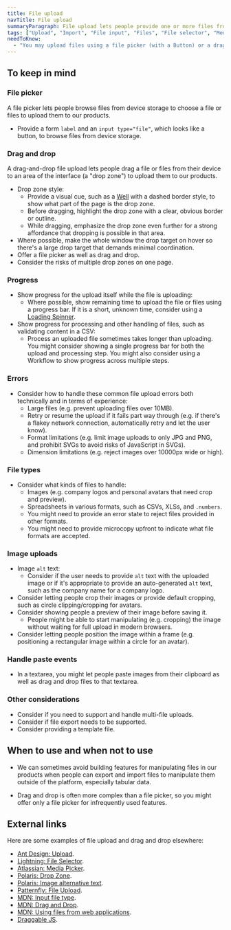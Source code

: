 ```yaml
---
title: File upload
navTitle: File upload
summaryParagraph: File upload lets people provide one or more files from their device's storage.
tags: ["Upload", "Import", "File input", "Files", "File selector", "Media picker", "Drag and Drop", "Drop target", "Drop zone"]
needToKnow:
  - "You may upload files using a file picker (with a Button) or a drag and drop interface (with a Well)."
---
```



## To keep in mind

### File picker

A file picker lets people browse files from device storage to choose a file or files to upload them to our products.

- Provide a form `label` and an `input type="file"`, which looks like a button, to browse files from device storage.

### Drag and drop

A drag-and-drop file upload lets people drag a file or files from their device to an area of the interface (a "drop zone") to upload them to our products.

- Drop zone style:
    - Provide a visual cue, such as a [Well](/components/well) with a dashed border style, to show what part of the page is the drop zone.
    - Before dragging, highlight the drop zone with a clear, obvious border or outline.
    - While dragging, emphasize the drop zone even further for a strong affordance that dropping is possible in that area.
- Where possible, make the whole window the drop target on hover so there's a large drop target that demands minimal coordination.
- Offer a file picker as well as drag and drop.
- Consider the risks of multiple drop zones on one page.

### Progress

- Show progress for the upload itself while the file is uploading:
    - Where possible, show remaining time to upload the file or files using a progress bar. If it is a short, unknown time, consider using a [Loading Spinner](/components-loading-spinner).
- Show progress for processing and other handling of files, such as validating content in a CSV:
    - Process an uploaded file sometimes takes longer than uploading. You might consider showing a single progress bar for both the upload and processing step. You might also consider using a Workflow to show progress across multiple steps.

### Errors

- Consider how to handle these common file upload errors both technically and in terms of experience:
    - Large files (e.g. prevent uploading files over 10MB).
    - Retry or resume the upload if it fails part way through (e.g. if there's a flakey network connection, automatically retry and let the user know).
    - Format limitations (e.g. limit image uploads to only JPG and PNG, and prohibit SVGs to avoid risks of JavaScript in SVGs).
    - Dimension limitations (e.g. reject images over 10000px wide or high).

### File types

- Consider what kinds of files to handle:
    - Images (e.g. company logos and personal avatars that need crop and preview).
    - Spreadsheets in various formats, such as CSVs, XLSs, and `.numbers`.
    - You might need to provide an error state to reject files provided in other formats.
    - You might need to provide microcopy upfront to indicate what file formats are accepted.

### Image uploads

- Image `alt` text:
    - Consider if the user needs to provide `alt` text with the uploaded image or if it's appropriate to provide an auto-generated `alt` text, such as the company name for a company logo.
- Consider letting people crop their images or provide default cropping, such as circle clipping/cropping for avatars.
- Consider showing people a preview of their image before saving it.
    - People might be able to start manipulating (e.g. cropping) the image without waiting for full upload in modern browsers.
- Consider letting people position the image within a frame (e.g. positioning a rectangular image within a circle for an avatar).

### Handle paste events

- In a textarea, you might let people paste images from their clipboard as well as drag and drop files to that textarea.

### Other considerations

- Consider if you need to support and handle multi-file uploads.
- Consider if file export needs to be supported.
- Consider providing a template file.

## When to use and when not to use

<WhenToUseAndWhenNotToUse>
<WhenToUse>

- We can sometimes avoid building features for manipulating files in our products when people can export and import files to manipulate them outside of the platform, especially tabular data.

</WhenToUse>
<WhenNotToUse>

- Drag and drop is often more complex than a file picker, so you might offer only a file picker for infrequently used features.

</WhenNotToUse>
</WhenToUseAndWhenNotToUse>


## External links

Here are some examples of file upload and drag and drop elsewhere:

* [Ant Design: Upload](https://ant.design/components/upload/).
* [Lightning: File Selector](https://www.lightningdesignsystem.com/components/file-selector/#site-main-content).
* [Atlassian: Media Picker](https://www.atlassian.design/guidelines/product/patterns/media-picker).
* [Polaris: Drop Zone](https://polaris.shopify.com/components/actions/drop-zone).
* [Polaris: Image alternative text](https://polaris.shopify.com/content/alternative-text#section-alt-text-for-images).
* [Patternfly: File Upload](https://www.patternfly.org/v3/pattern-library/forms-and-controls/file-upload/).
* [MDN: Input file type](https://developer.mozilla.org/en-US/docs/Web/HTML/Element/input/file).
* [MDN: Drag and Drop](https://developer.mozilla.org/en-US/docs/Web/API/HTML_Drag_and_Drop_API/File_drag_and_drop).
* [MDN: Using files from web applications](https://developer.mozilla.org/en-US/docs/Web/API/File/Using_files_from_web_applications).
* [Draggable JS](https://shopify.github.io/draggable/).

